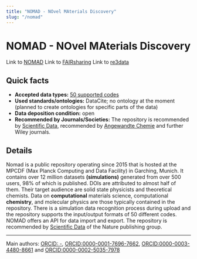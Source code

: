 ```yaml
---
title: "NOMAD - NOvel MAterials Discovery"
slug: "/nomad"
---
```



# NOMAD - NOvel MAterials Discovery

Link to [NOMAD](https://nomad-lab.eu/)
Link to [FAIRsharing](https://doi.org/10.25504/FAIRsharing.aq20qn)
Link to [re3data](http://doi.org/10.17616/R32K89)

## Quick facts

-   **Accepted data types:** [50 supported codes](https://nomad-lab.eu/prod/v1/gui/about/information)
-   **Used standards/ontologies:** DataCite; no ontology at the moment (planned to create ontologies for specific parts of the data)
-   **Data deposition condition:** open
-   **Recommended by Journals/Societies:** The repository is recommended by [Scientific Data](https://www.nature.com/sdata/policies/repositories#materials), recommended by [Angewandte Chemie](https://onlinelibrary.wiley.com/page/journal/15213773/homepage/notice-to-authors#sectFDataDeposition) and further Wiley journals.

## Details

Nomad is a public repository operating since 2015 that is hosted at the MPCDF (Max Planck Computing and Data Facility) in Garching, Munich. It contains over 12 million datasets **(simulations)** generated from over 500 users, 98% of which is published. DOIs are attributed to almost half of them. Their target audience are solid state physicists and theoretical chemists. Data on **computational** materials science, computational **chemistry**, and molecular physics are those typically contained in the repository. There is a simulation data recognition process during upload and the repository supports the input/output formats of 50 different codes. NOMAD offers an API for data import and export. The repository is recommended by [Scientific Data](https://www.nature.com/sdata/policies/repositories#materials) of the Nature publishing group.
    
---

Main authors: [ORCID: -](https://orcid.org/tbd), [ORCID:0000-0001-7696-7662](https://orcid.org/0000-0001-7696-7662), [ORCID:0000-0003-4480-8661](https://orcid.org/0000-0003-4480-8661) and [ORCID:0000-0002-5035-7978](https://orcid.org/0000-0002-5035-7978)
